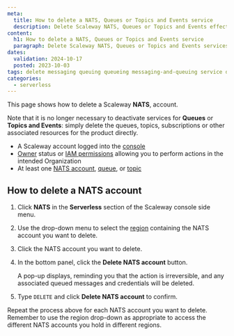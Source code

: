 ```yaml
---
meta:
  title: How to delete a NATS, Queues or Topics and Events service
  description: Delete Scaleway NATS, Queues or Topics and Events effectively. Safely remove resources with this straightforward guide.
content:
  h1: How to delete a NATS, Queues or Topics and Events service
  paragraph: Delete Scaleway NATS, Queues or Topics and Events services effectively. Safely remove resources with this straightforward guide.
dates:
  validation: 2024-10-17
  posted: 2023-10-03
tags: delete messaging queuing queueing messaging-and-queuing service disable deactivate nats-account stop
categories:
  - serverless 
---
```


This page shows how to delete a Scaleway **NATS**, account.

Note that it is no longer necessary to deactivate services for **Queues** or **Topics and Events**: simply delete the queues, topics, subscriptions or other associated resources for the product directly.

<Macro id="requirements" />

- A Scaleway account logged into the [console](https://console.scaleway.com)
- [Owner](/identity-and-access-management/iam/concepts/#owner) status or [IAM permissions](/identity-and-access-management/iam/concepts/#permission) allowing you to perform actions in the intended Organization
- At least one [NATS account](/serverless/messaging/how-to/get-started/), [queue](TODO), or [topic](TODO)

## How to delete a NATS account

1. Click **NATS** in the **Serverless** section of the Scaleway console side menu.

2. Use the drop-down menu to select the [region](/serverless/messaging/concepts/#region) containing the NATS account you want to delete.

3. Click the NATS account you want to delete.

4. In the bottom panel, click the **Delete NATS account** button.

    A pop-up displays, reminding you that the action is irreversible, and any associated queued messages and credentials will be deleted.

5. Type `DELETE` and click **Delete NATS account** to confirm.

<Message type="note">
Repeat the process above for each NATS account you want to delete. Remember to use the region drop-down as appropriate to access the different NATS accounts you hold in different regions.
</Message>



